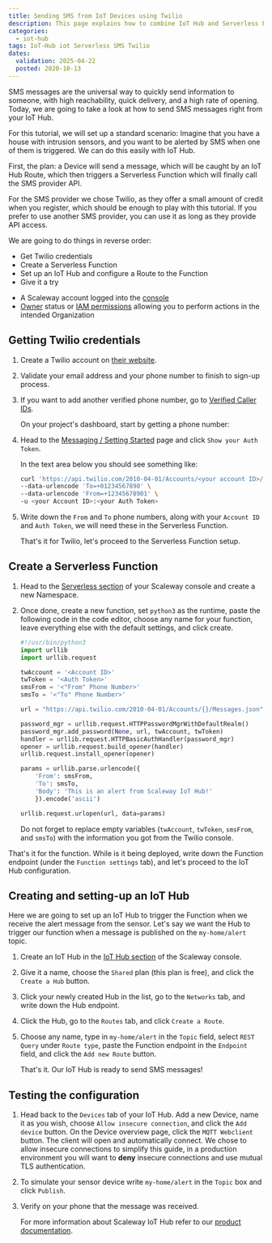 ```yaml
---
title: Sending SMS from IoT Devices using Twilio
description: This page explains how to combine IoT Hub and Serverless Functions to trigger an SMS from an IoT Device
categories:
  - iot-hub
tags: IoT-Hub iot Serverless SMS Twilio
dates:
  validation: 2025-04-22
  posted: 2020-10-13
---
```




SMS messages are the universal way to quickly send information to someone, with high reachability, quick delivery, and a high rate of opening.
Today, we are going to take a look at how to send SMS messages right from your IoT Hub.

For this tutorial, we will set up a standard scenario:
Imagine that you have a house with intrusion sensors, and you want to be alerted by SMS when one of them is triggered.
We can do this easily with IoT Hub.

First, the plan: a Device will send a message, which will be caught by an IoT Hub Route, which then triggers a Serverless Function which will finally call the SMS provider API.

For the SMS provider we chose Twilio, as they offer a small amount of credit when you register, which should be enough to play with this tutorial. If you prefer to use another SMS provider, you can use it as long as they provide API access.

We are going to do things in reverse order:

- Get Twilio credentials
- Create a Serverless Function
- Set up an IoT Hub and configure a Route to the Function
- Give it a try

<Requirements />

- A Scaleway account logged into the [console](https://console.scaleway.com)
- [Owner](/iam/concepts/#owner) status or [IAM permissions](/iam/concepts/#permission) allowing you to perform actions in the intended Organization

## Getting Twilio credentials

1. Create a Twilio account on [their website](https://www.twilio.com).
    <Lightbox image={image} alt="" />
2. Validate your email address and your phone number to finish to sign-up process.
3. If you want to add another verified phone number, go to [Verified Caller IDs](https://www.twilio.com/console/phone-numbers/verified).

    On your project's dashboard, start by getting a phone number:

    <Lightbox image={image2} alt="" />

    <Lightbox image={image3} alt="" />
4. Head to the [Messaging / Setting Started](https://www.twilio.com/console/sms/getting-started/build) page and click `Show your Auth Token`.

    In the text area below you should see something like:

    ```sh
    curl 'https://api.twilio.com/2010-04-01/Accounts/<your account ID>/Messages.json' -X POST \
    --data-urlencode 'To=+01234567890' \
    --data-urlencode 'From=+12345678901' \
    -u <your Account ID>:<your Auth Token>
    ```

    <Lightbox image={image4} alt="" />
5. Write down the `From` and `To` phone numbers, along with your `Account ID` and `Auth Token`, we will need these in the Serverless Function.

    That's it for Twilio, let's proceed to the Serverless Function setup.

## Create a Serverless Function

1. Head to the [Serverless section](https://console.scaleway.com/serverless/) of your Scaleway console and create a new Namespace.
2. Once done, create a new function, set `python3` as the runtime, paste the following code in the code editor, choose any name for your function, leave everything else with the default settings, and click create.
    ```python
    #!/usr/bin/python3
    import urllib
    import urllib.request

    twAccount = '<Account ID>'
    twToken = '<Auth Token>'
    smsFrom = '<"From" Phone Number>'
    smsTo = '<"To" Phone Number>'

    url = "https://api.twilio.com/2010-04-01/Accounts/{}/Messages.json".format(twAccount)

    password_mgr = urllib.request.HTTPPasswordMgrWithDefaultRealm()
    password_mgr.add_password(None, url, twAccount, twToken)
    handler = urllib.request.HTTPBasicAuthHandler(password_mgr)
    opener = urllib.request.build_opener(handler)
    urllib.request.install_opener(opener)

    params = urllib.parse.urlencode({
        'From': smsFrom,
        'To': smsTo,
        'Body': 'This is an alert from Scaleway IoT Hub!'
        }).encode('ascii')

    urllib.request.urlopen(url, data=params)
    ```

    Do not forget to replace empty variables (`twAccount`, `twToken`, `smsFrom`, and `smsTo`) with the information you got from the Twilio console.

That's it for the function. While is it being deployed, write down the Function endpoint (under the `Function settings` tab), and let's proceed to the IoT Hub configuration.

## Creating and setting-up an IoT Hub

Here we are going to set up an IoT Hub to trigger the Function when we receive the alert message from the sensor.
Let's say we want the Hub to trigger our function when a message is published on the `my-home/alert` topic.

1. Create an IoT Hub in the [IoT Hub section](https://console.scaleway.com/iot-hub/hubs) of the Scaleway console.
2. Give it a name, choose the `Shared` plan (this plan is free), and click the `Create a Hub` button.
3. Click your newly created Hub in the list, go to the `Networks` tab, and write down the Hub endpoint.
4. Click the Hub, go to the `Routes` tab, and click `Create a Route`.
5. Choose any name, type in `my-home/alert` in the `Topic` field, select `REST Query` under `Route type`, paste the Function endpoint in the `Endpoint` field, and click the `Add new Route` button.

    That's it. Our IoT Hub is ready to send SMS messages!

## Testing the configuration

1. Head back to the `Devices` tab of your IoT Hub. Add a new Device, name it as you wish, choose `Allow insecure connection`, and click the `Add device` button. On the Device overview page, click the `MQTT Webclient` button. The client will open and automatically connect.
    <Message type="note">
      We chose to allow insecure connections to simplify this guide, in a production environment you will want to **deny** insecure connections and use mutual TLS authentication.
    </Message>
2. To simulate your sensor device write `my-home/alert` in the `Topic` box and click `Publish`.
3. Verify on your phone that the message was received.

    For more information about Scaleway IoT Hub refer to our [product documentation](/iot-hub/concepts/).